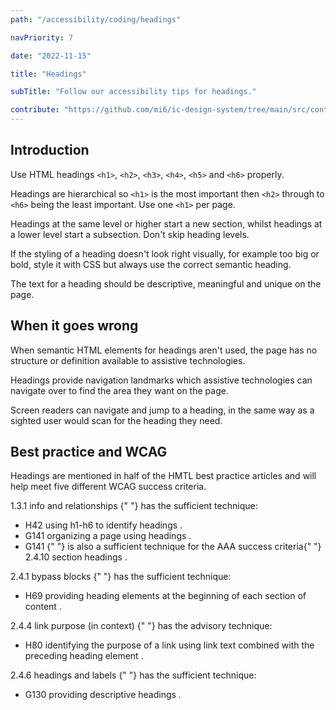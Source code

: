 ```yaml
---
path: "/accessibility/coding/headings"

navPriority: 7

date: "2022-11-15"

title: "Headings"

subTitle: "Follow our accessibility tips for headings."

contribute: "https://github.com/mi6/ic-design-system/tree/main/src/content/structured/accessibility/coding/headings.mdx"
---
```


## Introduction

Use HTML headings `<h1>`, `<h2>`, `<h3>`, `<h4>`, `<h5>` and `<h6>` properly.

Headings are hierarchical so `<h1>` is the most important then `<h2>` through to `<h6>` being the least important. Use one `<h1>` per page.

Headings at the same level or higher start a new section, whilst headings at a lower level start a subsection. Don't skip heading levels.

If the styling of a heading doesn't look right visually, for example too big or bold, style it with CSS but always use the correct semantic heading.

The text for a heading should be descriptive, meaningful and unique on the page.

## When it goes wrong

When semantic HTML elements for headings aren't used, the page has no structure or definition available to assistive technologies.

Headings provide navigation landmarks which assistive technologies can navigate over to find the area they want on the page.

Screen readers can navigate and jump to a heading, in the same way as a sighted user would scan for the heading they need.

## Best practice and WCAG

Headings are mentioned in half of the HMTL best practice articles and will help meet five different WCAG success criteria.

<p>
  <ic-link
    target="_blank"
    href="https://www.w3.org/WAI/WCAG21/quickref/#info-and-relationships"
    rel="noreferer noopener nofollow"
  >
    1.3.1 info and relationships
  </ic-link>{" "}
  has the sufficient technique:
</p>

<ul>
  <li>
    <ic-link
      target="_blank"
      href="https://www.w3.org/WAI/WCAG21/Techniques/html/H42"
      rel="noreferer noopener nofollow"
    >
      H42 using h1-h6 to identify headings
    </ic-link>
    .
  </li>
  <li>
    <ic-link
      target="_blank"
      href="https://www.w3.org/WAI/WCAG21/Techniques/general/G141.html"
      rel="noreferer noopener nofollow"
    >
      G141 organizing a page using headings
    </ic-link>
    .
  </li>
  <li>
    <ic-link
      target="_blank"
      href="https://www.w3.org/WAI/WCAG21/Techniques/general/G141.html"
      rel="noreferer noopener nofollow"
    >
      G141
    </ic-link>{" "}
    is also a sufficient technique for the AAA success criteria{" "}
    <ic-link
      target="_blank"
      href="https://www.w3.org/WAI/WCAG21/quickref/#section-headings"
      rel="noreferer noopener nofollow"
    >
      2.4.10 section headings
    </ic-link>
    .
  </li>
</ul>

<p>
  <ic-link
    target="_blank"
    href="https://www.w3.org/WAI/WCAG21/quickref/#bypass-blocks"
    rel="noreferer noopener nofollow"
  >
    2.4.1 bypass blocks
  </ic-link>{" "}
  has the sufficient technique:
</p>
<ul>
  <li>
    <ic-link
      target="_blank"
      href="https://www.w3.org/WAI/WCAG21/Techniques/html/H69.html"
      rel="noreferer noopener nofollow"
    >
      H69 providing heading elements at the beginning of each section of content
    </ic-link>
    .
  </li>
</ul>

<p>
  <ic-link
    target="_blank"
    href="https://www.w3.org/WAI/WCAG21/quickref/#link-purpose-in-context"
    rel="noreferer noopener nofollow"
  >
    2.4.4 link purpose (in context)
  </ic-link>{" "}
  has the advisory technique:
</p>
<ul>
  <li>
    <ic-link
      target="_blank"
      href="https://www.w3.org/WAI/WCAG21/Techniques/html/H80.html"
      rel="noreferer noopener nofollow"
    >
      H80 identifying the purpose of a link using link text combined with the
      preceding heading element
    </ic-link>
    .
  </li>
</ul>

<p>
  <ic-link
    target="_blank"
    href="https://www.w3.org/WAI/WCAG21/quickref/#headings-and-labels"
    rel="noreferer noopener nofollow"
  >
    2.4.6 headings and labels
  </ic-link>{" "}
  has the sufficient technique:
</p>
<ul>
  <li>
    <ic-link
      target="_blank"
      href="https://www.w3.org/WAI/WCAG21/Techniques/general/G130.html"
      rel="noreferer noopener nofollow"
    >
      G130 providing descriptive headings
    </ic-link>
    .
  </li>
</ul>
